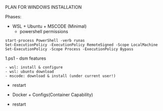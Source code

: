 PLAN FOR WINDOWS INSTALLATION



Phases:
- WSL + Ubuntu + MSCODE (Minimal)
    - powershell permissions
```
start-process PowerShell -verb runas
Set-ExecutionPolicy -ExecutionPolicy RemoteSigned -Scope LocalMachine
Set-ExecutionPolicy -Scope Process -ExecutionPolicy Bypass
```

1.ps1
    - dsm features
    
    - wsl: install & configure
    - wsl: ubuntu download
    - mscode: download & install (under current user!)
- restart
- Docker + Configs(Container Capability)

- restart
